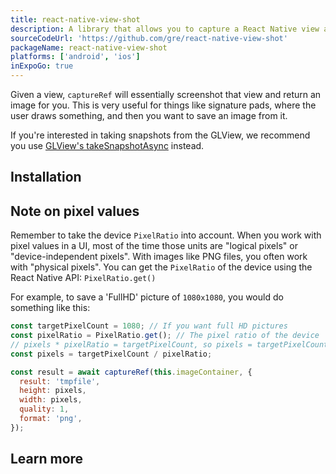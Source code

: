 ```yaml
---
title: react-native-view-shot
description: A library that allows you to capture a React Native view and save it as an image.
sourceCodeUrl: 'https://github.com/gre/react-native-view-shot'
packageName: react-native-view-shot
platforms: ['android', 'ios']
inExpoGo: true
---
```




Given a view, `captureRef` will essentially screenshot that view and return an image for you. This is very useful for things like signature pads, where the user draws something, and then you want to save an image from it.

If you're interested in taking snapshots from the GLView, we recommend you use [GLView's takeSnapshotAsync](gl-view.mdx#takesnapshotasyncoptions) instead.

## Installation

<APIInstallSection href="https://github.com/gre/react-native-view-shot" />

## Note on pixel values

Remember to take the device `PixelRatio` into account. When you work with pixel values in a UI, most of the time those units are "logical pixels" or "device-independent pixels". With images like PNG files, you often work with "physical pixels". You can get the `PixelRatio` of the device using the React Native API: `PixelRatio.get()`

For example, to save a 'FullHD' picture of `1080x1080`, you would do something like this:

```js
const targetPixelCount = 1080; // If you want full HD pictures
const pixelRatio = PixelRatio.get(); // The pixel ratio of the device
// pixels * pixelRatio = targetPixelCount, so pixels = targetPixelCount / pixelRatio
const pixels = targetPixelCount / pixelRatio;

const result = await captureRef(this.imageContainer, {
  result: 'tmpfile',
  height: pixels,
  width: pixels,
  quality: 1,
  format: 'png',
});
```

## Learn more

<BoxLink
  title="Visit offical documentation"
  description="Get full information on API and its usage."
  Icon={BookOpen02Icon}
  href="https://github.com/gre/react-native-view-shot"
/>
